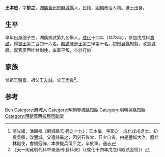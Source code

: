 {{明清人物信息框
| 姓名 = 王本儉
| 原名 =
| 圖片名稱 = 
| 圖片大小 = 220px
| 圖片說明 = 
| 最高職務 = 廣西按察司副使
| 國家 = 大明
| 爵位 =
| 籍貫 = [[湖廣|湖廣]][[黃州府|黃州府]][[麻城縣|麻城縣]]
| 族裔 = 
| 字號 = 字節之
| 室名 = 
| 諡號 = 
| 出生日期 = 生年不詳
| 出生地點 = 
| 逝世日期 = 卒年不詳
| 逝世地點 = 
| 墓葬 =
| 配偶 =
| 親屬 = 
| 出身 = 
*成化十四年戊戌科同進士出身
| 經歷 = 
| 著作 =
}}

'''王本儉'''，字'''節之'''，[[湖廣|湖廣]][[黃州府|黃州府]][[麻城縣|麻城縣]]人，民籍，[[明朝|明朝]]政治人物。進士出身。

== 生平 ==
早年出身國子生，湖廣鄉試第九名舉人。[[成化|成化]]十四年（1478年），參加戊戌科[[會試|會試]]，得[[貢士|貢士]]第二百四十六名。[[殿試|殿試]]登[[進士|進士]]第三甲第十名。初授[[吳縣|吳縣]]知縣，改[[豐城縣|豐城縣]]。累官廣西桂林副使，率軍平叛，卒於行旅<ref>清光緒，潘頤福《麻城縣志·卷之十九》：王本儉，字節之，成化戊戌進士。初授吳縣，改豐城。父遺詩朂之，因刻石後堂，日夕自省。由是豐城大治。厯桂林副使，會蠻寇譁，本儉提兵蕩平之，卒於軍。通志</ref>

== 家族 ==
曾祖[[王舜舉|王舜舉]]。祖父[[王友誠|王友誠]]。父[[王孟良|王孟良]]<ref>《天一阁藏明代科举录选刊·登科录》（《成化十四年戊戌科殿試金榜》）</ref>。

== 参考 ==
{{reflist}}

{{成化十四年戊戌科殿試金榜}}

{{Authority control}}
{{DEFAULTSORT:Wang王}}
[[Category:王姓|Ben]]
[[Category:麻城人|Category:麻城人]]
[[Category:明朝豐城縣知縣|Category:明朝豐城縣知縣]]
[[Category:明朝吳縣知縣|Category:明朝吳縣知縣]]
[[Category:明朝廣西按察司副使|Category:明朝廣西按察司副使]]